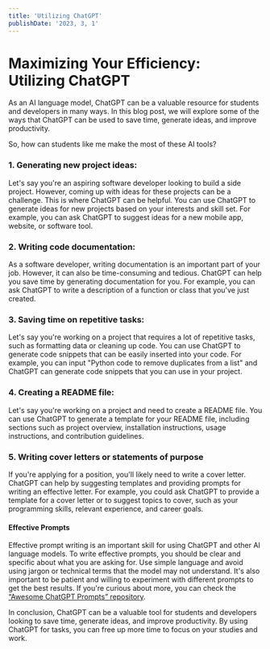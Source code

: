 ```yaml
---
title: 'Utilizing ChatGPT'
publishDate: '2023, 3, 1'
---
```


# Maximizing Your Efficiency: <br /> Utilizing ChatGPT


As an AI language model, ChatGPT can be a valuable resource for students and developers in many ways. In this blog post, we will explore some of the ways that ChatGPT can be used to save time, generate ideas, and improve productivity.

So, how can students like me make the most of these AI tools?

### 1.  Generating new project ideas:
Let's say you're an aspiring software developer looking to build a side project. However, coming up with ideas for these projects can be a challenge. This is where ChatGPT can be helpful. You can use ChatGPT to generate ideas for new projects based on your interests and skill set. For example, you can ask ChatGPT to suggest ideas for a new mobile app, website, or software tool.

### 2.  Writing code documentation:
As a software developer, writing documentation is an important part of your job. However, it can also be time-consuming and tedious. ChatGPT can help you save time by generating documentation for you. For example, you can ask ChatGPT to write a description of a function or class that you've just created.

### 3.  Saving time on repetitive tasks:
Let's say you're working on a project that requires a lot of repetitive tasks, such as formatting data or cleaning up code. You can use ChatGPT to generate code snippets that can be easily inserted into your code. For example, you can input "Python code to remove duplicates from a list" and ChatGPT can generate code snippets that you can use in your project.

### 4.  Creating a README file:
Let's say you're working on a project and need to create a README file. You can use ChatGPT to generate a template for your README file, including sections such as project overview, installation instructions, usage instructions, and contribution guidelines.

###  5. Writing cover letters or statements of purpose
If you're applying for a position, you'll likely need to write a cover letter. ChatGPT can help by suggesting templates and providing prompts for writing an effective letter. For example, you could ask ChatGPT to provide a template for a cover letter or to suggest topics to cover, such as your programming skills, relevant experience, and career goals.

#### Effective Prompts
Effective prompt writing is an important skill for using ChatGPT and other AI language models. To write effective prompts, you should be clear and specific about what you are asking for. Use simple language and avoid using jargon or technical terms that the model may not understand. It's also important to be patient and willing to experiment with different prompts to get the best results. If you're curious about more, you can check the [“Awesome ChatGPT Prompts” repository](https://prompts.chat).

In conclusion, ChatGPT can be a valuable tool for students and developers looking to save time, generate ideas, and improve productivity. By using ChatGPT for tasks, you can free up more time to focus on your studies and work.